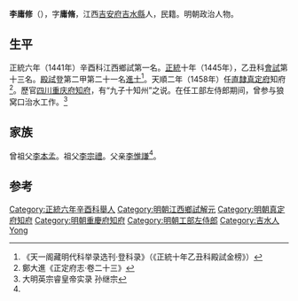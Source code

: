 '''李庸修'''（{{bd|1407年||？}}），字'''庸脩'''，江西[[吉安府|吉安府]][[吉水縣|吉水縣]]人，民籍。明朝政治人物。

==生平==
正統六年（1441年）辛酉科江西鄉試第一名。[[正统_(年号)|正統]]十年（1445年），乙丑科[[會試|會試]]第十三名。[[殿試|殿試]]登第二甲第二十一名[[進士|進士]]<ref name="天一阁">《天一阁藏明代科举录选刊·登科录》（《正統十年乙丑科殿試金榜》）</ref>。天順二年（1458年）任[[北直隸|直隸]][[真定府|真定府]]知府<ref>鄭大進《正定府志·卷二十三》</ref>。歷官[[四川|四川]][[重庆府|重庆府]][[知府|知府]]，有“九子十知州”之说。在任工部左侍郎期间，曾参与狼窝口治水工作。<ref>大明英宗睿皇帝实录 孙继宗</ref>

==家族==
曾祖父[[李本孟|李本孟]]。祖父[[李宗禮|李宗禮]]。父亲[[李惟謙|李惟謙]]<ref name="天一阁" />。

==参考==
{{reflist}}

{{start box}}
{{s-off}}
{{s-before|[[郭齡|郭齡]]}}
{{s-title|明朝重慶府知府|景泰年間}}
{{s-after|[[唐鍾|唐鍾]]}}
{{end box}}

{{明朝人物小作品}}
{{正統十年乙丑科殿試金榜}}
{{DEFAULTSORT:Li李}}
[[Category:正統六年辛酉科舉人|Category:正統六年辛酉科舉人]]
[[Category:明朝江西鄉試解元|Category:明朝江西鄉試解元]]
[[Category:明朝真定府知府|Category:明朝真定府知府]]
[[Category:明朝重慶府知府|Category:明朝重慶府知府]]
[[Category:明朝工部左侍郎|Category:明朝工部左侍郎]]
[[Category:吉水人|Category:吉水人]]
[[Category:李姓|Yong]]